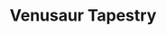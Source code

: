 ---
title: "Venusaur Tapestry"
meta_title: "Venusaur Tapestry craft"
description: "Craft de Venusaur Tapestry"
rank: "b"
draft: false
name: "Venusaur Tapestry"
recipe_img: "https://wiki.pokexgames.com/images/5/5b/Venusaur_Tapestry.png"
level: 69
craft_time: 86400
result: 1
value_npc: 1
ingredients:
  - name: "Silk"
    quantity: 5
    item_img: "https://wiki.pokexgames.com/images/e/e0/Silk.PNG"
    value_npc: 1
  - name: "White Tapestry"
    quantity: 1
    item_img: "https://wiki.pokexgames.com/images/9/90/White_Tapestry.png"
    value_npc: 1
  - name: "Green Dye"
    quantity: 5
    item_img: "https://wiki.pokexgames.com/images/b/be/Green_Dye.png"
    value_npc: 1
  - name: "Bag Of Pollen"
    quantity: 50
    item_img: "https://wiki.pokexgames.com/images/b/bc/BagOfPollem.png"
    value_npc: 1
  - name: "Leaves"
    quantity: 250
    item_img: "https://wiki.pokexgames.com/images/f/f1/Leaves.png"
    value_npc: 1
  - name: "Bulb"
    quantity: 50
    item_img: "https://wiki.pokexgames.com/images/b/b3/Bulb.png"
    value_npc: 1
  - name: "Refined Style Point"
    quantity: 100
    item_img: "https://wiki.pokexgames.com/images/6/6b/Refined_style_point.png"
    value_npc: 1
---